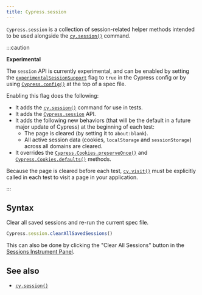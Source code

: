 ```yaml
---
title: Cypress.session
---
```


`Cypress.session` is a collection of session-related helper methods intended to
be used alongside the [`cy.session()`](/api/commands/session) command.

:::caution

**<Icon name="exclamation-triangle" /> Experimental**

The `session` API is currently experimental, and can be enabled by setting the
[`experimentalSessionSupport`](/guides/references/experiments) flag to `true` in
the Cypress config or by using [`Cypress.config()`](/api/cypress-api/config) at
the top of a spec file.

Enabling this flag does the following:

- It adds the [`cy.session()`](/api/commands/session) command for use in tests.
- It adds the [`Cypress.session`](/api/cypress-api/session) API.
- It adds the following new behaviors (that will be the default in a future
  major update of Cypress) at the beginning of each test:
  - The page is cleared (by setting it to `about:blank`).
  - All active session data (cookies, `localStorage` and `sessionStorage`)
    across all domains are cleared.
- It overrides the
  [`Cypress.Cookies.preserveOnce()`](/api/cypress-api/cookies#preserve-once) and
  [`Cypress.Cookies.defaults()`](/api/cypress-api/cookies#defaults) methods.

Because the page is cleared before each test,
[`cy.visit()`](/api/commands/visit) must be explicitly called in each test to
visit a page in your application.

:::

## Syntax

Clear all saved sessions and re-run the current spec file.

```javascript
Cypress.session.clearAllSavedSessions()
```

This can also be done by clicking the "Clear All Sessions" button in the
[Sessions Instrument Panel](/api/commands/session#the-instrument-panel).

<DocsImage src="/img/api/session/sessions-panel.png" alt="Sessions Instrument Panel" ></DocsImage>

## See also

- [`cy.session()`](/api/commands/session)
